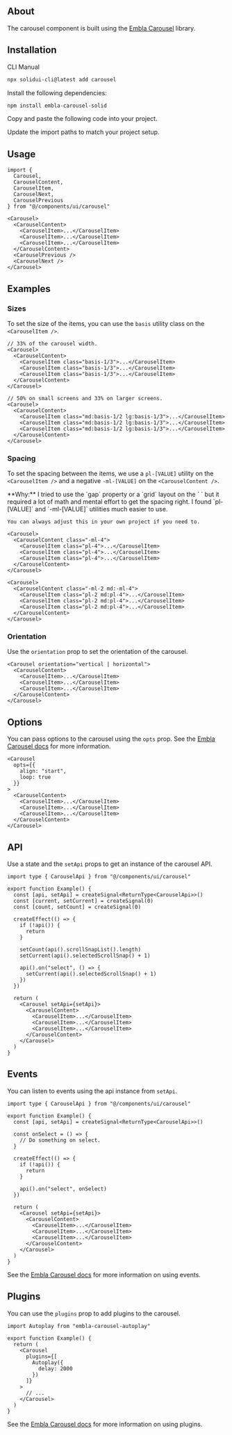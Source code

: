 <MDXHeader
  title="Carousel"
  description="A carousel with motion and swipe built using Embla."
  docs="https://www.embla-carousel.com/get-started/solid/"
/>

<ComponentPreview name="carousel-demo" />

## About

The carousel component is built using the [Embla Carousel](https://www.embla-carousel.com/) library.

## Installation

<Tabs defaultValue="cli">

<TabsList>
  <TabsTrigger value="cli">CLI</TabsTrigger>
  <TabsTrigger value="manual">Manual</TabsTrigger>
</TabsList>

<TabsContent value="cli">

```bash
npx solidui-cli@latest add carousel
```

</TabsContent>

<TabsContent value="manual">

<Steps>

<Step>Install the following dependencies:</Step>

```bash
npm install embla-carousel-solid
```

<Step>Copy and paste the following code into your project.</Step>

<ComponentSource name="carousel" />

<Step>Update the import paths to match your project setup.</Step>

</Steps>

</TabsContent>

</Tabs>

## Usage

```tsx
import {
  Carousel,
  CarouselContent,
  CarouselItem,
  CarouselNext,
  CarouselPrevious
} from "@/components/ui/carousel"
```

```tsx
<Carousel>
  <CarouselContent>
    <CarouselItem>...</CarouselItem>
    <CarouselItem>...</CarouselItem>
    <CarouselItem>...</CarouselItem>
  </CarouselContent>
  <CarouselPrevious />
  <CarouselNext />
</Carousel>
```

## Examples

### Sizes

To set the size of the items, you can use the `basis` utility class on the `<CarouselItem />`.

<ComponentPreview name="carousel-size-demo" />

```tsx {4-6}
// 33% of the carousel width.
<Carousel>
  <CarouselContent>
    <CarouselItem class="basis-1/3">...</CarouselItem>
    <CarouselItem class="basis-1/3">...</CarouselItem>
    <CarouselItem class="basis-1/3">...</CarouselItem>
  </CarouselContent>
</Carousel>
```

```tsx {4-6}
// 50% on small screens and 33% on larger screens.
<Carousel>
  <CarouselContent>
    <CarouselItem class="md:basis-1/2 lg:basis-1/3">...</CarouselItem>
    <CarouselItem class="md:basis-1/2 lg:basis-1/3">...</CarouselItem>
    <CarouselItem class="md:basis-1/2 lg:basis-1/3">...</CarouselItem>
  </CarouselContent>
</Carousel>
```

### Spacing

To set the spacing between the items, we use a `pl-[VALUE]` utility on the `<CarouselItem />` and a negative `-ml-[VALUE]` on the `<CarouselContent />`.

<Alert class="mt-6">
  <AlertDescription>
    **Why:** I tried to use the `gap` property or a `grid` layout on the `
    <CarouselContent />` but it required a lot of math and mental effort to get the
    spacing right. I found `pl-[VALUE]` and `-ml-[VALUE]` utilities much easier to
    use.

    You can always adjust this in your own project if you need to.

  </AlertDescription>
</Alert>

<ComponentPreview name="carousel-spacing-demo" />

```tsx
<Carousel>
  <CarouselContent class="-ml-4">
    <CarouselItem class="pl-4">...</CarouselItem>
    <CarouselItem class="pl-4">...</CarouselItem>
    <CarouselItem class="pl-4">...</CarouselItem>
  </CarouselContent>
</Carousel>
```

```tsx
<Carousel>
  <CarouselContent class="-ml-2 md:-ml-4">
    <CarouselItem class="pl-2 md:pl-4">...</CarouselItem>
    <CarouselItem class="pl-2 md:pl-4">...</CarouselItem>
    <CarouselItem class="pl-2 md:pl-4">...</CarouselItem>
  </CarouselContent>
</Carousel>
```

### Orientation

Use the `orientation` prop to set the orientation of the carousel.

<ComponentPreview name="carousel-orientation-demo" />

```tsx
<Carousel orientation="vertical | horizontal">
  <CarouselContent>
    <CarouselItem>...</CarouselItem>
    <CarouselItem>...</CarouselItem>
    <CarouselItem>...</CarouselItem>
  </CarouselContent>
</Carousel>
```

## Options

You can pass options to the carousel using the `opts` prop. See the [Embla Carousel docs](https://www.embla-carousel.com/api/options/) for more information.

```tsx {2-5}
<Carousel
  opts={{
    align: "start",
    loop: true
  }}
>
  <CarouselContent>
    <CarouselItem>...</CarouselItem>
    <CarouselItem>...</CarouselItem>
    <CarouselItem>...</CarouselItem>
  </CarouselContent>
</Carousel>
```

## API

Use a state and the `setApi` props to get an instance of the carousel API.

<ComponentPreview name="carousel-api-demo" />

```tsx {1,4,22}
import type { CarouselApi } from "@/components/ui/carousel"

export function Example() {
  const [api, setApi] = createSignal<ReturnType<CarouselApi>>()
  const [current, setCurrent] = createSignal(0)
  const [count, setCount] = createSignal(0)

  createEffect(() => {
    if (!api()) {
      return
    }

    setCount(api().scrollSnapList().length)
    setCurrent(api().selectedScrollSnap() + 1)

    api().on("select", () => {
      setCurrent(api().selectedScrollSnap() + 1)
    })
  })

  return (
    <Carousel setApi={setApi}>
      <CarouselContent>
        <CarouselItem>...</CarouselItem>
        <CarouselItem>...</CarouselItem>
        <CarouselItem>...</CarouselItem>
      </CarouselContent>
    </Carousel>
  )
}
```

## Events

You can listen to events using the api instance from `setApi`.

```tsx {1,4-16}
import type { CarouselApi } from "@/components/ui/carousel"

export function Example() {
  const [api, setApi] = createSignal<ReturnType<CarouselApi>>()

  const onSelect = () => {
    // Do something on select.
  }

  createEffect(() => {
    if (!api()) {
      return
    }

    api().on("select", onSelect)
  })

  return (
    <Carousel setApi={setApi}>
      <CarouselContent>
        <CarouselItem>...</CarouselItem>
        <CarouselItem>...</CarouselItem>
        <CarouselItem>...</CarouselItem>
      </CarouselContent>
    </Carousel>
  )
}
```

See the [Embla Carousel docs](https://www.embla-carousel.com/api/events/) for more information on using events.

## Plugins

You can use the `plugins` prop to add plugins to the carousel.

```tsx {1,6-10}
import Autoplay from "embla-carousel-autoplay"

export function Example() {
  return (
    <Carousel
      plugins={[
        Autoplay({
          delay: 2000
        })
      ]}
    >
      // ...
    </Carousel>
  )
}
```

<ComponentPreview name="carousel-plugin-demo" />

See the [Embla Carousel docs](https://www.embla-carousel.com/api/plugins/) for more information on using plugins.
